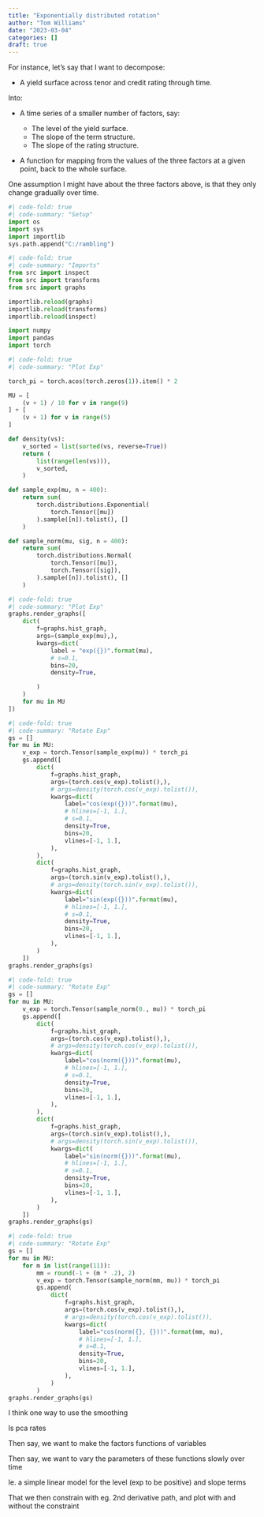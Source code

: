 ```yaml
---
title: "Exponentially distributed rotation"
author: "Tom Williams"
date: "2023-03-04"
categories: []
draft: true
---
```





For instance, let's say that I want to decompose:

- A yield surface across tenor and credit rating through time.

Into:

- A time series of a smaller number of factors, say:

    - The level of the yield surface.
    - The slope of the term structure.
    - The slope of the rating structure.

- A function for mapping from the values of the three factors at a given point, back to the whole surface.

One assumption I might have about the three factors above, is that they only change gradually over time.




```python
#| code-fold: true
#| code-summary: "Setup"
import os
import sys
import importlib
sys.path.append("C:/rambling")
```

```python
#| code-fold: true
#| code-summary: "Imports"
from src import inspect
from src import transforms
from src import graphs

importlib.reload(graphs)
importlib.reload(transforms)
importlib.reload(inspect)

import numpy
import pandas
import torch
```

```python
#| code-fold: true
#| code-summary: "Plot Exp"

torch_pi = torch.acos(torch.zeros(1)).item() * 2

MU = [
    (v + 1) / 10 for v in range(9)
] + [
    (v + 1) for v in range(5)
]

def density(vs):
    v_sorted = list(sorted(vs, reverse=True))
    return (
        list(range(len(vs))),
        v_sorted,
    )

def sample_exp(mu, n = 400):
    return sum(
        torch.distributions.Exponential(
            torch.Tensor([mu])
        ).sample([n]).tolist(), []
    )

def sample_norm(mu, sig, n = 400):
    return sum(
        torch.distributions.Normal(
            torch.Tensor([mu]),
            torch.Tensor([sig]),
        ).sample([n]).tolist(), []
    )
```

```python
#| code-fold: true
#| code-summary: "Plot Exp"
graphs.render_graphs([
    dict(
        f=graphs.hist_graph,
        args=(sample_exp(mu),),
        kwargs=dict(
            label = "exp({})".format(mu),
            # s=0.1,
            bins=20,
            density=True,

        )
    )
    for mu in MU
])
```

```python
#| code-fold: true
#| code-summary: "Rotate Exp"
gs = []
for mu in MU:
    v_exp = torch.Tensor(sample_exp(mu)) * torch_pi
    gs.append([
        dict(
            f=graphs.hist_graph,
            args=(torch.cos(v_exp).tolist(),),
            # args=density(torch.cos(v_exp).tolist()),
            kwargs=dict(
                label="cos(exp({}))".format(mu),
                # hlines=[-1, 1.],
                # s=0.1,
                density=True,
                bins=20,
                vlines=[-1, 1.],
            ),
        ),
        dict(
            f=graphs.hist_graph,
            args=(torch.sin(v_exp).tolist(),),
            # args=density(torch.sin(v_exp).tolist()),
            kwargs=dict(
                label="sin(exp({}))".format(mu),
                # hlines=[-1, 1.],
                # s=0.1,
                density=True,
                bins=20,
                vlines=[-1, 1.],
            ),
        )
    ])
graphs.render_graphs(gs)
```


```python
#| code-fold: true
#| code-summary: "Rotate Exp"
gs = []
for mu in MU:
    v_exp = torch.Tensor(sample_norm(0., mu)) * torch_pi
    gs.append([
        dict(
            f=graphs.hist_graph,
            args=(torch.cos(v_exp).tolist(),),
            # args=density(torch.cos(v_exp).tolist()),
            kwargs=dict(
                label="cos(norm({}))".format(mu),
                # hlines=[-1, 1.],
                # s=0.1,
                density=True,
                bins=20,
                vlines=[-1, 1.],
            ),
        ),
        dict(
            f=graphs.hist_graph,
            args=(torch.sin(v_exp).tolist(),),
            # args=density(torch.sin(v_exp).tolist()),
            kwargs=dict(
                label="sin(norm({}))".format(mu),
                # hlines=[-1, 1.],
                # s=0.1,
                density=True,
                bins=20,
                vlines=[-1, 1.],
            ),
        )
    ])
graphs.render_graphs(gs)
```

```python
#| code-fold: true
#| code-summary: "Rotate Exp"
gs = []
for mu in MU:
    for m in list(range(11)):
        mm = round(-1 + (m * .2), 2)
        v_exp = torch.Tensor(sample_norm(mm, mu)) * torch_pi
        gs.append(
            dict(
                f=graphs.hist_graph,
                args=(torch.cos(v_exp).tolist(),),
                # args=density(torch.cos(v_exp).tolist()),
                kwargs=dict(
                    label="cos(norm({}, {}))".format(mm, mu),
                    # hlines=[-1, 1.],
                    # s=0.1,
                    density=True,
                    bins=20,
                    vlines=[-1, 1.],
                ),
            )
        )
graphs.render_graphs(gs)
```

I think one way to use the smoothing

Is pca rates

Then say, we want to make the factors functions of variables

Then say, we want to vary the parameters of these functions slowly over time

Ie. a simple linear model for the level (exp to be positive) and slope terms

That we then constrain with eg. 2nd derivative path, and plot with and without the constraint